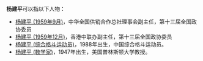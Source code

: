 '''杨建平'''可以指以下人物：
* [[杨建平_(1959年9月)|杨建平 (1959年9月)]]，中华全国供销合作总社理事会副主任，第十三届全国政协委员
* [[杨建平_(1959年12月)|杨建平 (1959年12月)]]，香港中联办副主任，第十三届全国政协委员
* [[杨建平_(综合格斗运动员)|杨建平 (综合格斗运动员)]]，1988年出生，中国综合格斗运动员。
* [[杨建平_(数学家)|杨建平 (数学家)]]，1947年出生，美国普林斯顿大学教授。

{{disambig|cat=三字杨姓人名消歧义}}